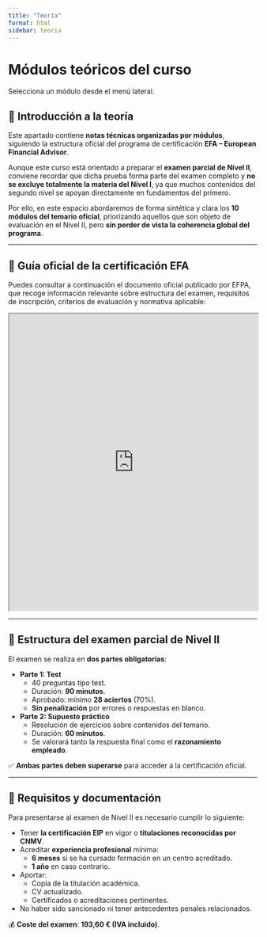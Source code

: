 ```yaml
---
title: "Teoría"
format: html
sidebar: teoria
---
```


# Módulos teóricos del curso

Selecciona un módulo desde el menú lateral.

## 📘 Introducción a la teoría

Este apartado contiene **notas técnicas organizadas por módulos**, siguiendo la estructura oficial del programa de certificación **EFA – European Financial Advisor**.

Aunque este curso está orientado a preparar el **examen parcial de Nivel II**, conviene recordar que dicha prueba forma parte del examen completo y **no se excluye totalmente la materia del Nivel I**, ya que muchos contenidos del segundo nivel se apoyan directamente en fundamentos del primero.

Por ello, en este espacio abordaremos de forma sintética y clara los **10 módulos del temario oficial**, priorizando aquellos que son objeto de evaluación en el Nivel II, pero **sin perder de vista la coherencia global del programa**.

---

## 📄 Guía oficial de la certificación EFA

Puedes consultar a continuación el documento oficial publicado por EFPA, que recoge información relevante sobre estructura del examen, requisitos de inscripción, criterios de evaluación y normativa aplicable:

<iframe src="https://drive.google.com/file/d/1OGjRLRyfcG7Gf7xM1tFNL1ktauQxQlY_/preview" 
        width="100%" height="600px" allow="autoplay">
</iframe>

---

## 🧭 Estructura del examen parcial de Nivel II

El examen se realiza en **dos partes obligatorias**:

- **Parte 1: Test**
  - 40 preguntas tipo test.
  - Duración: **90 minutos**.
  - Aprobado: mínimo **28 aciertos** (70%).
  - **Sin penalización** por errores o respuestas en blanco.

- **Parte 2: Supuesto práctico**
  - Resolución de ejercicios sobre contenidos del temario.
  - Duración: **60 minutos**.
  - Se valorará tanto la respuesta final como el **razonamiento empleado**.

✅ **Ambas partes deben superarse** para acceder a la certificación oficial.

---

## 📝 Requisitos y documentación

Para presentarse al examen de Nivel II es necesario cumplir lo siguiente:

- Tener **la certificación EIP** en vigor o **titulaciones reconocidas por CNMV**.
- Acreditar **experiencia profesional** mínima:
  - **6 meses** si se ha cursado formación en un centro acreditado.
  - **1 año** en caso contrario.
- Aportar:
  - Copia de la titulación académica.
  - CV actualizado.
  - Certificados o acreditaciones pertinentes.
- No haber sido sancionado ni tener antecedentes penales relacionados.

💰 **Coste del examen**: **193,60 € (IVA incluido)**.
